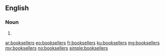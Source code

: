 ==English==

===Noun===
{{head|en}}

# {{plural of|bookseller}}

[[ar:booksellers]]
[[eo:booksellers]]
[[fr:booksellers]]
[[ku:booksellers]]
[[mg:booksellers]]
[[my:booksellers]]
[[no:booksellers]]
[[simple:booksellers]]